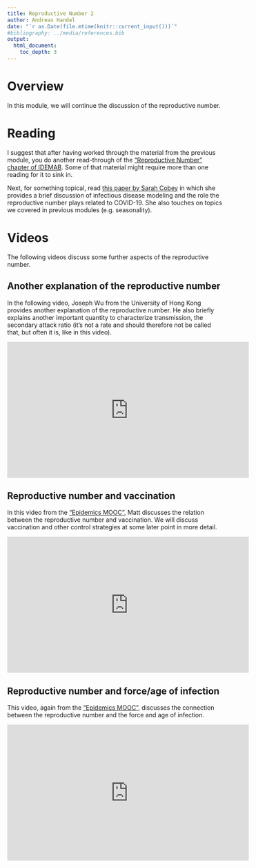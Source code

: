 ```yaml
---
title: Reproductive Number 2 
author: Andreas Handel
date: "`r as.Date(file.mtime(knitr::current_input()))`"
#bibliography: ../media/references.bib
output: 
  html_document:
    toc_depth: 3
---
```



# Overview
In this module, we will continue the discussion of the reproductive number. 


# Reading

I suggest that after having worked through the material from the previous module, you do another read-through of the ["Reproductive Number" chapter of IDEMAB](https://andreashandel.github.io/IDEMAbook/R0.html). Some of that material might require more than one reading for it to sink in.

Next, for something topical, read [this paper by Sarah Cobey](./media/cobey20science.pdf) in which she provides a brief discussion of infectious disease modeling and the role the reproductive number plays related to COVID-19. She also touches on topics we covered in previous modules (e.g. seasonality).


# Videos

The following videos discuss some further aspects of the reproductive number.

## Another explanation of the reproductive number 
In the following video, Joseph Wu from the University of Hong Kong provides another explanation of the reproductive number. He also briefly explains another important quantity to characterize transmission, the secondary attack ratio (it's not a rate and should therefore not be called that, but often it is, like in this video). 

<p>
<iframe width="560" height="315" src="https://www.youtube.com/embed/NI8IuF7QJy4" frameborder="0" allowfullscreen></iframe>
</p>


## Reproductive number and vaccination
In this video from the ["Epidemics MOOC"](https://www.coursera.org/learn/epidemics), Matt discusses the relation between the reproductive number and vaccination. We will discuss vaccination and other control strategies at some later point in more detail.

<p>
<iframe width="560" height="315" src="https://www.youtube.com/embed/EzShDUWww9A" frameborder="0" allowfullscreen></iframe>
</p>


## Reproductive number and force/age of infection
This video, again from the ["Epidemics MOOC"](https://www.coursera.org/learn/epidemics), discusses the connection between the reproductive number and the force and age of infection.

<p>
<iframe width="560" height="315" src="https://www.youtube.com/embed/dj1DiqA4Lvg" frameborder="0" allowfullscreen></iframe>
</p>



